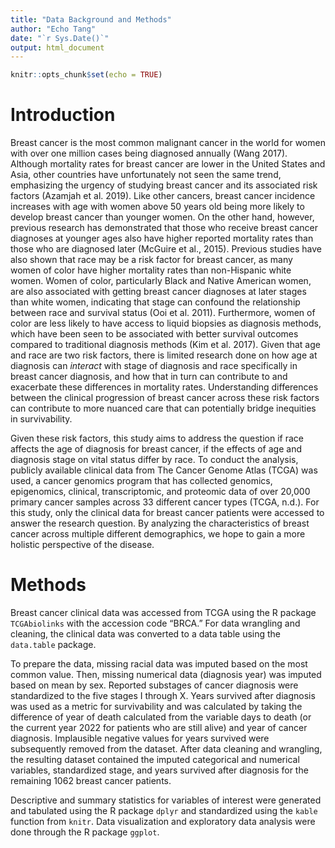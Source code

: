 ```yaml
---
title: "Data Background and Methods"
author: "Echo Tang"
date: "`r Sys.Date()`"
output: html_document
---
```


```r
knitr::opts_chunk$set(echo = TRUE)
```

# Introduction
Breast cancer is the most common malignant cancer in the world for women with over one million cases being diagnosed annually (Wang 2017). Although mortality rates for breast cancer are lower in the United States and Asia, other countries have unfortunately not seen the same trend, emphasizing the urgency of studying breast cancer and its associated risk factors (Azamjah et al. 2019). Like other cancers, breast cancer incidence increases with age with women above 50 years old being more likely to develop breast cancer than younger women. On the other hand, however, previous research has demonstrated that those who receive breast cancer diagnoses at younger ages also have higher reported mortality rates than those who are diagnosed later (McGuire et al., 2015). Previous studies have also shown that race may be a risk factor for breast cancer, as many women of color have higher mortality rates than non-Hispanic white women. Women of color, particularly Black and Native American women, are also associated with getting breast cancer diagnoses at later stages than white women, indicating that stage can confound the relationship between race and survival status (Ooi et al. 2011). Furthermore, women of color are less likely to have access to liquid biopsies as diagnosis methods, which have been seen to be associated with better survival outcomes compared to traditional diagnosis methods (Kim et al. 2017). Given that age and race are two risk factors, there is limited research done on how age at diagnosis can *interact* with stage of diagnosis and race specifically in breast cancer diagnosis, and how that in turn can contribute to and exacerbate these differences in mortality rates. Understanding differences between the clinical progression of breast cancer across these risk factors can contribute to more nuanced care that can potentially bridge inequities in survivability. 

Given these risk factors, this study aims to address the question if race affects the age of diagnosis for breast cancer, if the effects of age and diagnosis stage on vital status differ by race. To conduct the analysis, publicly available clinical data from The Cancer Genome Atlas (TCGA) was used, a cancer genomics program that has collected genomics, epigenomics, clinical, transcriptomic, and proteomic data of over 20,000 primary cancer samples across 33 different cancer types (TCGA, n.d.). For this study, only the clinical data for breast cancer patients were accessed to answer the research question. By analyzing the characteristics of breast cancer across multiple different demographics, we hope to gain a more holistic perspective of the disease.
	
# Methods
Breast cancer clinical data was accessed from TCGA using the R package `TCGAbiolinks` with the accession code “BRCA.” For data wrangling and cleaning, the clinical data was converted to a data table using the `data.table` package. 

To prepare the data, missing racial data was imputed based on the most common value. Then, missing numerical data (diagnosis year) was imputed based on mean by sex. Reported substages of cancer diagnosis were standardized to the five stages I through X. Years survived after diagnosis was used as a metric for survivability and was calculated by taking the difference of year of death calculated from the variable days to death (or the current year 2022 for patients who are still alive) and year of cancer diagnosis. Implausible negative values for years survived were subsequently removed from the dataset. After data cleaning and wrangling, the resulting dataset contained the imputed categorical and numerical variables, standardized stage, and years survived after diagnosis for the remaining 1062 breast cancer patients. 

Descriptive and summary statistics for variables of interest were generated and tabulated using the R package `dplyr` and standardized using the `kable` function from `knitr`. Data visualization and exploratory data analysis were done through the R package `ggplot`.
